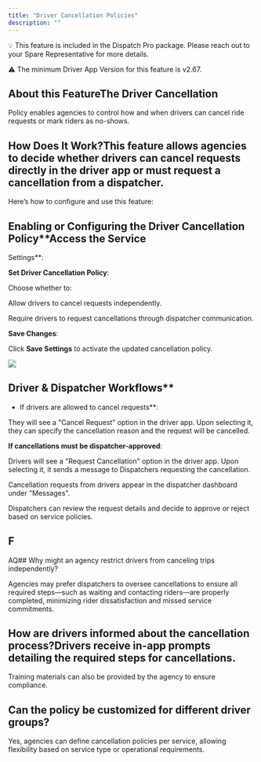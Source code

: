 ```yaml
---
title: "Driver Cancellation Policies"
description: ""
---
```


💡 This feature is included in the Dispatch Pro package. Please reach out to your Spare Representative for more details.
​

⚠️ The minimum Driver App Version for this feature is v2.67.

## About this FeatureThe Driver Cancellation 

Policy enables agencies to control how and when drivers can cancel ride requests or mark riders as no-shows. 

## How Does It Work?This feature allows agencies to decide whether drivers can cancel requests directly in the driver app or must request a cancellation from a dispatcher. 

Here’s how to configure and use this feature:

## Enabling or Configuring the Driver Cancellation Policy**Access the Service 

Settings**:

**Set Driver Cancellation Policy**:

Choose whether to:

Allow drivers to cancel requests independently.

Require drivers to request cancellations through dispatcher communication.

**Save Changes**:

Click **Save Settings** to activate the updated cancellation policy.

![](https://downloads.intercomcdn.com/i/o/wyxobwoi/1325394785/21893d299861a9c2515e1faf2d34/Screenshot+2025-01-07+at+5_15_57%E2%80%AFPM.png?expires=1753820100&signature=cd0d0e75cc032eaea8d00d9e6d851d7ab577e9e1e8945122cf4c517f46cb1d3e&req=dSMlE8p3mYZXXPMW1HO4zeryTKmNi%2FCvBFyKn%2BwM9Gjj6F5Y7fl4hUthmujb%0A9AsM%0A)

## Driver & Dispatcher Workflows**

- If drivers are allowed to cancel requests**:

They will see a "Cancel Request" option in the driver app. Upon selecting it, they can specify the cancellation reason and the request will be cancelled.

**If cancellations must be dispatcher-approved**:

Drivers will see a "Request Cancellation" option in the driver app. Upon selecting it, it sends a message to Dispatchers requesting the cancellation. 

Cancellation requests from drivers appear in the dispatcher dashboard under "Messages".

Dispatchers can review the request details and decide to approve or reject based on service policies.

## F

AQ## Why might an agency restrict drivers from canceling trips independently?

Agencies may prefer dispatchers to oversee cancellations to ensure all required steps—such as waiting and contacting riders—are properly completed, minimizing rider dissatisfaction and missed service commitments.

## How are drivers informed about the cancellation process?Drivers receive in-app prompts detailing the required steps for cancellations. 

Training materials can also be provided by the agency to ensure compliance.

## Can the policy be customized for different driver groups?

Yes, agencies can define cancellation policies per service, allowing flexibility based on service type or operational requirements.
